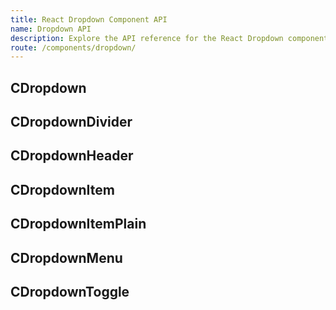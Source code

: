 ```yaml
---
title: React Dropdown Component API
name: Dropdown API
description: Explore the API reference for the React Dropdown component and discover how to effectively utilize its props for customization.
route: /components/dropdown/
---
```



## CDropdown

<CDropdownAPI />

## CDropdownDivider

<CDropdownDividerAPI />

## CDropdownHeader

<CDropdownHeaderAPI />

## CDropdownItem

<CDropdownItemAPI />

## CDropdownItemPlain

<CDropdownItemPlainAPI />

## CDropdownMenu

<CDropdownMenuAPI />

## CDropdownToggle

<CDropdownToggleAPI />
